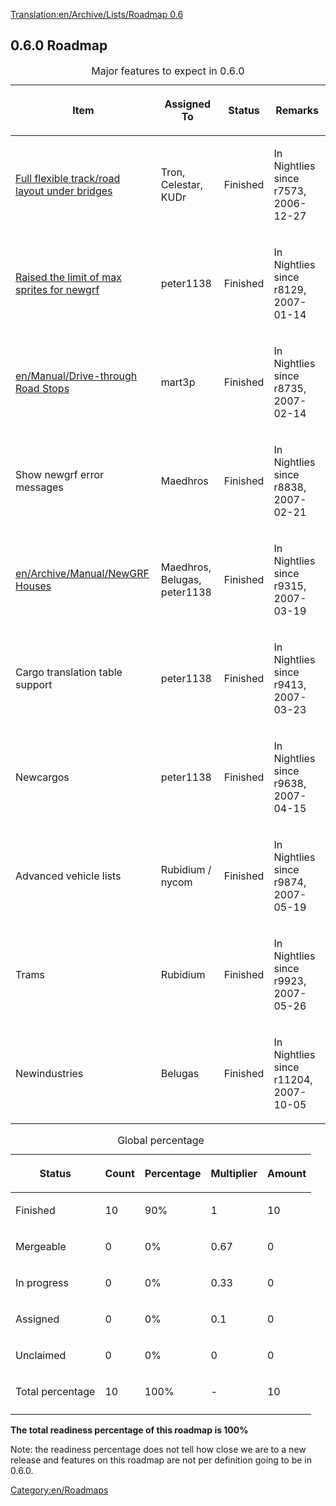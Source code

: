 [[Translation:en/Archive/Lists/Roadmap 0.6]]
{{en/Historical}}

{{en/Roadmapheader|
previous=en/Archive/Lists/Roadmap 0.5|
current=Roadmap 0.6|
next=en/Archive/Lists/Roadmap 0.7|
}}

== 0.6.0 Roadmap ==

{| border="1"
|+ Major features to expect in 0.6.0
|-
! Item !! Assigned To !! Status !! Remarks
|-
|[[en/Archive/Manual/New Bridges|Full flexible track/road layout under bridges]] || Tron, Celestar, KUDr
!class="checked" | Finished || In Nightlies since r7573, 2006-12-27
|-
|[[en/Archive/Community/NewGRF FAQ#When I load OpenTTD, I see an error that tells me I have too many sprites loaded, and the program terminates. What causes this?|Raised the limit of max sprites for newgrf]] || peter1138 
!class="checked" | Finished || In Nightlies since r8129, 2007-01-14 
|-
|[[en/Manual/Drive-through Road Stops]] || mart3p
!class="checked" | Finished || In Nightlies since r8735, 2007-02-14 
|-
|Show newgrf error messages || Maedhros
!class="checked" | Finished || In Nightlies since r8838, 2007-02-21 
|-
|[[en/Archive/Manual/NewGRF Houses]] || Maedhros, Belugas, peter1138
!class="checked" | Finished || In Nightlies since r9315, 2007-03-19
|-
|Cargo translation table support || peter1138
!class="checked" | Finished || In Nightlies since r9413, 2007-03-23
|-
|Newcargos || peter1138
!class="checked" | Finished || In Nightlies since r9638, 2007-04-15
|-
|Advanced vehicle lists || Rubidium / nycom
!class="checked" | Finished || In Nightlies since r9874, 2007-05-19
|-
|Trams || Rubidium
!class="checked" | Finished || In Nightlies since r9923, 2007-05-26
|-
|Newindustries || Belugas
!class="checked" | Finished|| In Nightlies since r11204, 2007-10-05
|}

{| border="1"
|+ Global percentage
|-
! Status !! Count !! Percentage !! Multiplier !! Amount
|-
!class="checked" | Finished || 10 || 90% || 1 || 10
|-
!class="wip" | Mergeable || 0 || 0% || 0.67 || 0
|-
!class="wip" | In progress || 0 || 0% || 0.33 || 0
|-
!class="claimed" | Assigned || 0 || 0% || 0.1 || 0
|-
!class="unclaimed" | Unclaimed || 0 || 0% || 0 || 0
|-
!class="wip" | Total percentage 
!class="wip" | 10
!class="wip" | 100% 
!class="wip" | - 
!class="wip" | 10
|-
|}
'''The total readiness percentage of this roadmap is 100%'''

Note: the readiness percentage does not tell how close we are to a new release and features on this roadmap are not per definition going to be in 0.6.0.
[[Category:en/Roadmaps]]